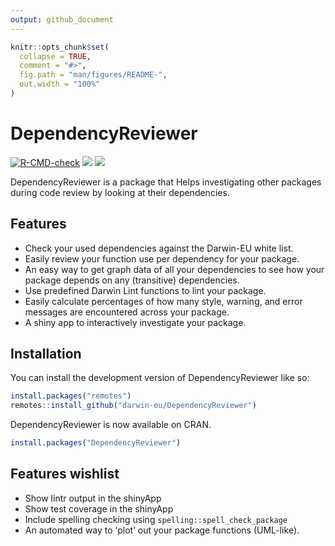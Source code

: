```yaml
---
output: github_document
---
```


<!-- README.md is generated from README.Rmd. Please edit that file -->

```r
knitr::opts_chunk$set(
  collapse = TRUE,
  comment = "#>",
  fig.path = "man/figures/README-",
  out.width = "100%"
)
```

# DependencyReviewer

<!-- badges: start -->
[![R-CMD-check](https://github.com/darwin-eu-dev/DependencyReviewer/actions/workflows/R-CMD-check.yaml/badge.svg)](https://github.com/darwin-eu-dev/DependencyReviewer/actions/workflows/R-CMD-check.yaml)
![](https://www.r-pkg.org/badges/version/DependencyReviewer?colour=blue)
![](https://cranlogs.r-pkg.org/badges/grand-total/DependencyReviewer)
<!-- badges: end -->

DependencyReviewer is a package that Helps investigating other packages during code review by looking at their dependencies.

## Features
- Check your used dependencies against the Darwin-EU white list.
- Easily review your function use per dependency for your package.
- An easy way to get graph data of all your dependencies to see how your package depends on any (transitive) dependencies.
- Use predefined Darwin Lint functions to lint your package.
- Easily calculate percentages of how many style, warning, and error messages are encountered across your package.
- A shiny app to interactively investigate your package.

## Installation <a name="Installation"></a>

You can install the development version of DependencyReviewer like so:
```r
install.packages("remotes")
remotes::install_github("darwin-eu/DependencyReviewer")
```

DependencyReviewer is now available on CRAN.
```r
install.packages("DependencyReviewer")
```

## Features wishlist
- Show lintr output in the shinyApp
- Show test coverage in the shinyApp
- Include spelling checking using `spelling::spell_check_package`
- An automated way to 'plot' out your package functions (UML-like).
